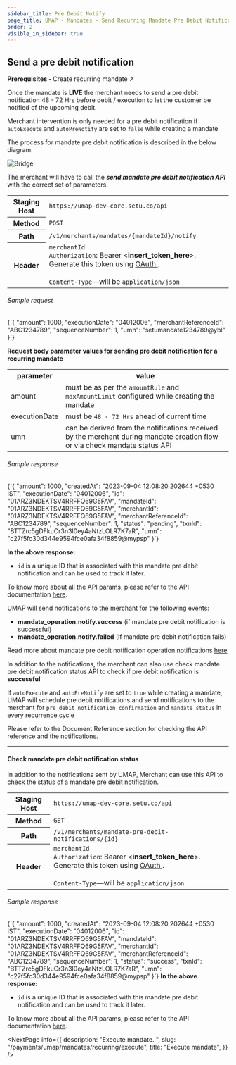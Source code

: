 ```yaml
---
sidebar_title: Pre Debit Notify
page_title: UMAP - Mandates - Send Recurring Mandate Pre Debit Notification
order: 2
visible_in_sidebar: true
---
```


## Send a pre debit notification

<Card padding="nano" shape="rounded" marginBottom="micro">
    <Text size="medium" marginBottom="none" paddingRight="medium">
        <strong>Prerequisites - </strong>
        <Link href="/payments/umap/mandates/recurring/create">
            Create recurring mandate ↗
        </Link>
    </Text>
</Card>

<br/>

Once the mandate is **LIVE** the merchant needs to send a pre debit notification 48 - 72 Hrs before debit / execution to let the customer be notified of the upcoming debit.

<Callout type="tip">
    Merchant intervention is only needed for a pre debit notification if <code>autoExecute</code> and <code>autoPreNotify</code> are set to <code>false</code> while creating a mandate 
</Callout>

The process for mandate pre debit notification is described in the below diagram:

<img
  src="https://storage.googleapis.com/strapi-assets/latest/update-mandate-pre-debit-notification/update-mandate-pre-debit-notification.png"
  alt="Bridge"
/>

The merchant will have to call the **<i>send mandate pre debit notification API</i>** with the correct set of parameters.

<table>
    <tbody>
        <tr>
            <th>Staging Host</th>
            <td>
                <code>https://umap-dev-core.setu.co/api</code>
            </td>
        </tr>
        <tr>
            <th>Method</th>
            <td>
                <code>POST</code>
            </td>
        </tr>
        <tr>
            <th>Path</th>
            <td>
                <code>/v1/merchants/mandates/&#123;mandateId&#125;/notify</code>
            </td>
        </tr>
        <tr>
            <th>Header</th>
            <td>
                <code>merchantId</code><br/>
                <code>Authorization</code>: Bearer &lt;<b>insert_token_here</b>&gt;.
                Generate this token using <a
                    href="/payments/umap/api-integration"
                    target="_blank">
                    OAuth
                </a>.<br />
                <br />
                <code>Content-Type</code>—will be <code>application/json</code>
            </td>
        </tr>
    </tbody>
</table>

###### Sample request

<CodeBlockWithCopy language="json">
    {`{
    "amount": 1000,
    "executionDate": "04012006",
    "merchantReferenceId": "ABC1234789",
    "sequenceNumber": 1,
    "umn": "setumandate1234789@ybl"
}`}
</CodeBlockWithCopy>

<p><b>Request body parameter values for sending pre debit notification for a recurring mandate</b></p>
<table>
    <tr>
        <th>parameter</th>
        <th>value</th>
    </tr>
    <tr>
        <td>amount</td>
        <td>must be as per the <code>amountRule</code> and <code>maxAmountLimit</code> configured while creating the mandate</td>
    </tr>
    <tr>
        <td>executionDate</td>
        <td>must be <code>48 - 72 Hrs</code> ahead of current time</td>
    </tr>
    <tr>
        <td>umn</td>
        <td>can be derived from the notifications received by the merchant during mandate creation flow or via check mandate status API</td>
    </tr>
</table>

###### Sample response

<CodeBlockWithCopy language="json">
    {`{
  "amount": 1000,
  "createdAt": "2023-09-04 12:08:20.202644 +0530 IST",
  "executionDate": "04012006",
  "id": "01ARZ3NDEKTSV4RRFFQ69G5FAV",
  "mandateId": "01ARZ3NDEKTSV4RRFFQ69G5FAV",
  "merchantId": "01ARZ3NDEKTSV4RRFFQ69G5FAV",
  "merchantReferenceId": "ABC1234789",
  "sequenceNumber": 1,
  "status": "pending",
  "txnId": "BTTZrc5gDFkuCr3n3I0ey4aNtzLOLR7K7aR",
  "umn": "c27f5fc30d344e9594fce0afa34f8859@mypsp"
}`}
</CodeBlockWithCopy>

**In the above response:**

-   `id` is a unique ID that is associated with this mandate pre debit notification and can be used to track it later.

To know more about all the API params, please refer to the API documentation <a href="/payments/umap/api-reference#/category~mandates/operation~mandates#notify" target="_blank">here</a>.

<p>UMAP will send notifications to the merchant for the following events:</p>
<ul>
    <li><b>mandate_operation.notify.success</b> (if mandate pre debit notification is successful)</li>
    <li><b>mandate_operation.notify.failed</b> (if mandate pre debit notification fails)</li>
</ul>
<p>Read more about mandate pre debit notification operation notifications <a href="/payments/umap/notifications/mandates/notify">here</a></p>

<p>In addition to the notifications, the merchant can also use <Link href="/payments/umap/mandates/recurring/pre-debit-notify#check-mandate-pre-debit-notification-status">check mandate pre debit notification status API</Link> to check if pre debit notification is <b>successful</b></p>

<Callout type="highlight">
    If <code>autoExecute</code> and <code>autoPreNotify</code> are set to <code>true</code> while creating a mandate, UMAP will schedule pre debit notifications and send notifications to the merchant for <code>pre debit notification confirmation</code> and <code>mandate status</code> in every recurrence cycle
</Callout>

Please refer to the Document Reference section for checking the API reference and the notifications.

<hr class="tertiary"/>

#### Check mandate pre debit notification status

In addition to the notifications sent by UMAP, Merchant can use this API to check the status of a mandate pre debit notification.

<table>
    <tbody>
        <tr>
            <th>Staging Host</th>
            <td>
                <code>https://umap-dev-core.setu.co/api</code>
            </td>
        </tr>
        <tr>
            <th>Method</th>
            <td>
                <code>GET</code>
            </td>
        </tr>
        <tr>
            <th>Path</th>
            <td>
                <code>/v1/merchants/mandate-pre-debit-notifications/&#123;id&#125;</code>
            </td>
        </tr>
        <tr>
            <th>Header</th>
            <td>
                <code>merchantId</code><br/>
                <code>Authorization</code>: Bearer &lt;<b>insert_token_here</b>&gt;.
                Generate this token using <a
                    href="/payments/umap/api-integration"
                    target="_blank">
                    OAuth
                </a>.<br />
                <br />
                <code>Content-Type</code>—will be <code>application/json</code>
            </td>
        </tr>
    </tbody>
</table>

<h6>Sample response</h6>
<CodeBlockWithCopy language="json">
{`{
  "amount": 1000,
  "createdAt": "2023-09-04 12:08:20.202644 +0530 IST",
  "executionDate": "04012006",
  "id": "01ARZ3NDEKTSV4RRFFQ69G5FAV",
  "mandateId": "01ARZ3NDEKTSV4RRFFQ69G5FAV",
  "merchantId": "01ARZ3NDEKTSV4RRFFQ69G5FAV",
  "merchantReferenceId": "ABC1234789",
  "sequenceNumber": 1,
  "status": "success",
  "txnId": "BTTZrc5gDFkuCr3n3I0ey4aNtzLOLR7K7aR",
  "umn": "c27f5fc30d344e9594fce0afa34f8859@mypsp"
}`}
</CodeBlockWithCopy>
<b>In the above response:</b>
<ul>
    <li><code>id</code> is a unique ID that is associated with this mandate pre debit notification and can be used to track it later.</li>
</ul>

<p>To know more about all the API params, please refer to the API documentation <a href="/payments/umap/api-reference#/category~mandates/operation~mandates#fetchMandatePreDebitNotificationById" target="_blank">here</a>.</p>

<NextPage
    info={{
        description: "Execute mandate.  ",
        slug: "/payments/umap/mandates/recurring/execute",
        title: "Execute mandate",
    }}
/>